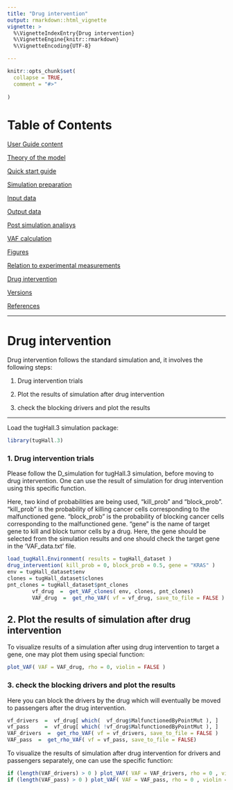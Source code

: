 ```yaml
---
title: "Drug intervention"
output: rmarkdown::html_vignette
vignette: >
  %\VignetteIndexEntry{Drug intervention}
  %\VignetteEngine{knitr::rmarkdown}
  %\VignetteEncoding{UTF-8}

---
```



```r
knitr::opts_chunk$set(
  collapse = TRUE,
  comment = "#>"
  
)
```


# Table of Contents

[User Guide content](A_User_Guide.html)

[Theory of the model](B_Theory.html)

[Quick start guide](C_Quick_start.html)

[Simulation preparation](D_Simulation.html)

[Input data](E_Input.html)

[Output data](F_Output.html)

[Post simulation analisys](G_Analisys.html)

[VAF calculation](H_VAF.html)

[Figures](I_Figures.html)

[Relation to experimental measurements](J_Relation.html)

[Drug intervention](K_Drug_intervention.html)

[Versions](L_Versions.html)

[References](M_References.html)

---

# Drug intervention       
        
Drug intervention follows the standard simulation and, it involves the following steps:


1. Drug intervention trials

2. Plot the results of simulation after drug intervention

3. check the blocking drivers and plot the results


---
Load the tugHall.3 simulation package:

```r
library(tugHall.3)
```
            

### 1. Drug intervention trials

Please follow the D_simulation for tugHall.3 simulation, before moving to drug intervention. One can use the result of simulation for drug intervention using this specific function. 

Here, two kind of probabilities are being used, "kill_prob" and "block_prob".  "kill_prob" is the probability of killing cancer cells corresponding to the malfunctioned gene. "block_prob" is the probability of blocking cancer cells corresponding to the malfunctioned gene. "gene" is the name of target gene to kill and block tumor cells by a drug. Here, the gene should be selected from the simulation results and one should check the target gene in the 'VAF_data.txt' file.


```r
load_tugHall.Environment( results = tugHall_dataset )
drug_intervention( kill_prob = 0, block_prob = 0.5, gene = "KRAS" )
env = tugHall_dataset$env 
clones = tugHall_dataset$clones
pnt_clones = tugHall_dataset$pnt_clones
        vf_drug  =  get_VAF_clones( env, clones, pnt_clones)
        VAF_drug  =  get_rho_VAF( vf = vf_drug, save_to_file = FALSE )
```



## 2. Plot the results of simulation after drug intervention

To visualize results of a simulation after using drug intervention to target a gene, one may plot them using special function:

```r
plot_VAF( VAF = VAF_drug, rho = 0, violin = FALSE )
```




### 3. check the blocking drivers and plot the results

Here you can block the drivers by the drug which will eventually be moved to passengers after the drug intervention.

```r
vf_drivers  =  vf_drug[ which(  vf_drug$MalfunctionedByPointMut ), ]
vf_pass     =  vf_drug[ which( !vf_drug$MalfunctionedByPointMut ), ]
VAF_drivers  =  get_rho_VAF( vf = vf_drivers, save_to_file = FALSE )
VAF_pass  =  get_rho_VAF( vf = vf_pass, save_to_file = FALSE)
```
        


To visualize the results of simulation after drug intervention for drivers and passengers separately, one can use the specific function:
    
```r
if (length(VAF_drivers) > 0 ) plot_VAF( VAF = VAF_drivers, rho = 0 , violin = FALSE )
if (length(VAF_pass) > 0 ) plot_VAF( VAF = VAF_pass, rho = 0 , violin = FALSE )
```
            
            
            
            

